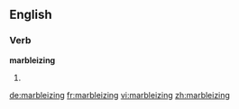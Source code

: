 ==English==

===Verb===
'''marbleizing'''

# {{present participle of|[[marbleize]]}}

[[de:marbleizing]]
[[fr:marbleizing]]
[[vi:marbleizing]]
[[zh:marbleizing]]
